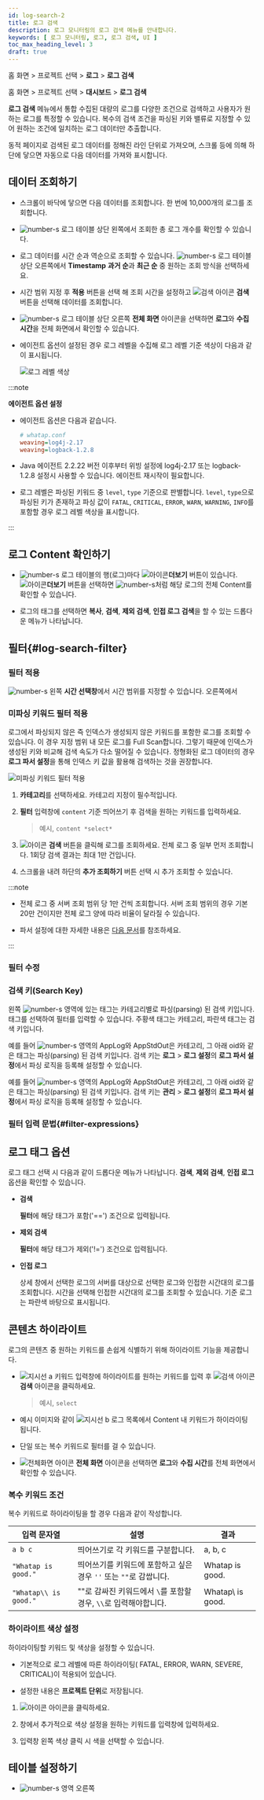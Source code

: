 ```yaml
---
id: log-search-2
title: 로그 검색
description: 로그 모니터링의 로그 검색 메뉴를 안내합니다.
keywords: [ 로그 모니터링, 로그, 로그 검색, UI ]
toc_max_heading_level: 3
draft: true
---
```



<Logroleview />

<Xclude product='aws-log'>

홈 화면 > 프로젝트 선택 > **로그** > **로그 검색**

</Xclude>

<InDoc product='aws-log'>

홈 화면 > 프로젝트 선택 > **대시보드** > **로그 검색**

</InDoc>

**로그 검색** 메뉴에서 통합 수집된 대량의 로그를 다양한 조건으로 검색하고 사용자가 원하는 로그를 특정할 수 있습니다. 복수의 검색 조건을 파싱된 키와 밸류로 지정할 수 있어 원하는 조건에 일치하는 로그 데이터만 추출합니다. 

동적 페이지로 검색된 로그 데이터를 정해진 라인 단위로 가져오며, 스크롤 등에 의해 하단에 닿으면 자동으로 다음 데이터를 가져와 표시합니다. <Loguimainterm />

<Xclude product='postgresql,mysql,oracle,oracle-pro'><ImgLang img='log-search.png' desc='로그 검색 sc' /></Xclude>

<InDoc product='postgresql,mysql,oracle,oracle-pro'><ImgLang img='db-log-search.png' desc='' /></InDoc>

## 데이터 조회하기 

* 스크롤이 바닥에 닿으면 다음 데이터를 조회합니다. 한 번에 10,000개의 로그를 조회합니다.

* ![number-s](/img/number-03.png) 로그 테이블 상단 왼쪽에서 조회한 총 로그 개수를 확인할 수 있습니다. 

* 로그 데이터를 시간 순과 역순으로 조회할 수 있습니다. ![number-s](/img/number-03.png) 로그 테이블 상단 오른쪽에서 **Timestamp** **과거 순**과 **최근 순** 중 원하는 조회 방식을 선택하세요.

* 시간 범위 지정 후 **적용** 버튼을 선택 해 조회 시간을 설정하고 ![검색 아이콘](/img/ic-search-on-press.svg) **검색** 버튼을 선택해 데이터를 조회합니다.

* ![number-s](/img/number-03.png) 로그 테이블 상단 오른쪽 <LinkImage img='ic-fullscreen.svg' desc='전체 화면 아이콘'/> **전체 화면** 아이콘을 선택하면 **로그**와 **수집 시간**을 전체 화면에서 확인할 수 있습니다.

* 에이전트 옵션이 설정된 경우 로그 레벨을 수집해 로그 레벨 기준 색상이 다음과 같이 표시됩니다. 

  ![로그 레벨 색상](/img/log-agent-option-level.png)

:::note 

**에이전트 옵션 설정**

* 에이전트 옵션은 다음과 같습니다. 

  ```ini
  # whatap.conf
  weaving=log4j-2.17
  weaving=logback-1.2.8
  ```

* Java 에이전트 2.2.22 버전 이후부터 위빙 설정에 log4j-2.17 또는 logback-1.2.8 설정시 사용할 수 있습니다. 에이전트 재시작이 필요합니다.

* 로그 레벨은 파싱된 키워드 중 `level`, `type` 기준으로 판별합니다. `level`, `type`으로 파싱된 키가 존재하고 파싱 값이 `FATAL`, `CRITICAL`, `ERROR`, `WARN`, `WARNING`, `INFO`를 포함할 경우 로그 레벨 색상을 표시합니다. 

:::

## 로그 Content 확인하기


<Loguilogcontent />

* ![number-s](/img/number-03.png) 로그 테이블의 행(로그)마다 ![아이콘](/img/ic-caret-right.svg)**더보기** 버튼이 있습니다. ![아이콘](/img/ic-caret-right.svg)**더보기** 버튼을 선택하면 ![number-s](/img/number-04.png)처럼 해당 로그의 전체 Content를 확인할 수 있습니다.

* 로그의 태그를 선택하면 **복사**, **검색**, **제외 검색**, **인접 로그 검색**을 할 수 있는 드롭다운 메뉴가 나타납니다.

## 필터{#log-search-filter}

### 필터 적용

![number-s](/img/number-01.png) 왼쪽 **시간 선택창**에서 시간 범위를 지정할 수 있습니다. 오른쪽에서 <Logfilterapply2 /> 

### 미파싱 키워드 필터 적용

로그에서 파싱되지 않은 즉 인덱스가 생성되지 않은 키워드를 포함한 로그를 조회할 수 있습니다. 이 경우 지정 범위 내 모든 로그를 Full Scan합니다. 그렇기 때문에 인덱스가 생성된 키와 비교해 검색 속도가 다소 떨어질 수 있습니다. 정형화된 로그 데이터의 경우 **로그 파서 설정**을 통해 인덱스 키 값을 활용해 검색하는 것을 권장합니다.

![미파싱 키워드 필터 적용](/img/log-filter-search.png)

1. **카테고리**를 선택하세요. 카테고리 지정이 필수적입니다.

1. **필터** 입력창에 `content` 기준 띄어쓰기 후 검색을 원하는 키워드를 입력하세요. 

    > 예시, `content *select*`

1. ![아이콘](/img/ic-search.svg) **검색** 버튼을 클릭해 로그를 조회하세요. 전체 로그 중 일부 먼저 조회합니다. 1회당 검색 결과는 최대 1만 건입니다.

1. 스크롤을 내려 하단의 **추가 조회하기** 버튼 선택 시 추가 조회할 수 있습니다. 

  <ImgLang img='log-content-search-more.png' desc='추가 조회하기'/>

:::note 

* 전체 로그 중 서버 조회 범위 당 1만 건씩 조회합니다. 서버 조회 범위의 경우 기본 20만 건이지만 전체 로그 양에 따라 비율이 달라질 수 있습니다.

* 파서 설정에 대한 자세한 내용은 [다음 문서](log-parser.mdx)를 참조하세요.

:::

### 필터 수정


<Logfiltermodify /> 

### 검색 키(Search Key)

왼쪽 ![number-s](/img/number-02.png) 영역에 있는 태그는 카테고리별로 파싱(parsing) 된 검색 키입니다. 태그를 선택하여 필터를 입력할 수 있습니다. <span class='logwr'>주황색</span> 태그는 카테고리, <span class='lowfg'>파란색</span> 태그는 검색 키입니다.

<InDoc product='log,postgresql,mysql'>

예를 들어 ![number-s](/img/number-02.png) 영역의 <span class='logwr'>AppLog</span>와 <span class='logwr'>AppStdOut</span>은 카테고리, 그 아래 <span class='lowfg'>oid</span>와 같은 태그는 파싱(parsing) 된 검색 키입니다. 검색 키는 **로그** > **로그 설정**의 **로그 파서 설정**에서 파싱 로직을 등록해 설정할 수 있습니다. 

</InDoc>

<InDoc product='aws-log'>

예를 들어 ![number-s](/img/number-02.png) 영역의 <span class='logwr'>AppLog</span>와 <span class='logwr'>AppStdOut</span>은 카테고리, 그 아래 <span class='lowfg'>oid</span>와 같은 태그는 파싱(parsing) 된 검색 키입니다. 검색 키는 **관리** > **로그 설정**의 **로그 파서 설정**에서 파싱 로직을 등록해 설정할 수 있습니다.

</InDoc>

### 필터 입력 문법{#filter-expressions}


<Logfilterexpressionssearchkey /> 


<Logfilterexpressionscommons /> 

## 로그 태그 옵션

로그 태그 선택 시 다음과 같이 드롭다운 메뉴가 나타납니다. **검색**, **제외 검색**, **인접 로그** 옵션을 확인할 수 있습니다. 

<ImgLang img='log-search-tag.png' desc='로그 태그 드롭다운 메뉴'/> 

* **검색**

  **필터**에 해당 태그가 포함('==') 조건으로 입력됩니다.

* **제외 검색**

  **필터**에 해당 태그가 제외('!=') 조건으로 입력됩니다.

* **인접 로그**

  <Cmdname sid="TTL06582" className="uitext" /> 상세 창에서 선택한 로그의 서버를 대상으로 선택한 로그와 인접한 시간대의 로그를 조회합니다. 시간을 선택해 인접한 시간대의 로그를 조회할 수 있습니다. 기준 로그는 파란색 바탕으로 표시됩니다.

## 콘텐츠 하이라이트

로그의 콘텐츠 중 원하는 키워드를 손쉽게 식별하기 위해 하이라이트 기능을 제공합니다.

<ImgLang img='log-search-content-search-highlight.png' desc='콘텐츠 하이라이트'/>

* ![지시선 a](/img/char-a.svg) 키워드 입력창에 하이라이트를 원하는 키워드를 입력 후 ![검색 아이콘](/img/ic-search.svg)**검색** 아이콘을 클릭하세요.

  > 예시, `select`

* 예시 이미지와 같이 ![지시선 b](/img/char-b.svg) 로그 목록에서 Content 내 키워드가 하이라이팅 됩니다.

* 단일 또는 복수 키워드로 필터를 걸 수 있습니다.

* ![전체화면 아이콘](/img/ic-fullscreen.svg) **전체 화면** 아이콘을 선택하면 **로그**와 **수집 시간**를 전체 화면에서 확인할 수 있습니다.

### 복수 키워드 조건

복수 키워드로 하이라이팅을 할 경우 다음과 같이 작성합니다.

|입력 문자열|설명|결과|
|----|----|----|
|`a b c`|띄어쓰기로 각 키워드를 구분합니다.|a, b, c|
|`"Whatap is good."`|띄어쓰기를 키워드에 포함하고 싶은 경우 `''` 또는 `""`로 감쌉니다.|Whatap is good.|
|`"Whatap\\ is good."`|""로 감싸진 키워드에서 `\`를 포함할 경우, `\\`로 입력해야합니다.|Whatap\ is good.|

### 하이라이트 색상 설정

하이라이팅할 키워드 및 색상을 설정할 수 있습니다. 

* 기본적으로 로그 레벨에 따른 하이라이팅( <span class='logft'>FATAL</span>, <span class='loger'>ERROR</span>, <span class='logwr'>WARN</span>, <span class='logft'>SEVERE</span>,  <span class='logft'>CRITICAL</span>)이 적용되어 있습니다.

* 설정한 내용은 **프로젝트 단위**로 저장됩니다. 

1. ![아이콘](/img/ic-highlight.svg) 아이콘을 클릭하세요.

1. <Cmdname sid="highlight" className="uitext" /> 창에서 추가적으로 색상 설정을 원하는 키워드를 입력창에 입력하세요. 

1. 입력창 왼쪽 색상 클릭 시 색을 선택할 수 있습니다.

## 테이블 설정하기

* ![number-s](/img/number-03.png) 영역 오른쪽 <Loguitablesetting />
